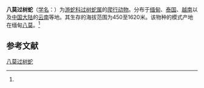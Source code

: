 {{Speciesbox
| name = 八莫过树蛇
| status = 
| status_system = 
| image = 
| genus = Dendrelaphis
| species = subocularis
| authority = (Boulenger, 1888)<ref name='id4609'>{{cite web| url =http://www.bioinfo.cn/db05/BjdwSpecies.php?action=view&id=4609| title =八莫过树蛇| work =《中国动物物种编目数据库》| publisher =中国科学院微生物研究所| author =中国科学院动物研究所| accessdate =2009-04-11| deadurl =yes| archiveurl =https://web.archive.org/web/20131203122335/http://www.bioinfo.cn/db05/BjdwSpecies.php?action=view| archivedate =2013-12-03}}</ref>
}}

'''八莫过树蛇'''（[[学名|学名]]：{{lang|la|''Dendrelaphis subocularis''}}）为[[游蛇科|游蛇科]][[过树蛇属|过树蛇属]]的[[爬行动物|爬行动物]]。分布于[[缅甸|缅甸]]、[[泰国|泰国]]、[[越南|越南]]以及[[中国大陆|中国大陆]]的[[云南|云南]]等地。其生存的海拔范围为450至1620米。该物种的模式产地在缅甸[[八莫|八莫]]。<ref name='id4609'/>

== 参考文献 ==
{{reflist}}

{{Wikispecies|Dendrelaphis subocularis}}
{{Taxonbar|from=Q3016836}}

[[Category:过树蛇属|八莫过树蛇]]


{{snake-stub}}